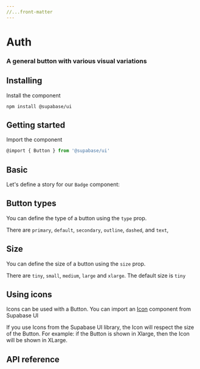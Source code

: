 ```yaml
---
//...front-matter
---
```


# Auth

### A general button with various visual variations

## Installing

Install the component

```cli
npm install @supabase/ui
```

## Getting started

Import the component

```js
@import { Button } from '@supabase/ui'
```

## Basic

<CodeSample sample="AuthBasic" v="0" />

<!--- This is your Story template function, shown here in React -->

Let's define a story for our `Badge` component:

## Button types

<!--- This is your Story template function, shown here in React -->

You can define the type of a button using the `type` prop.

There are `primary`, `default`, `secondary`, `outline`, `dashed`, and `text`,

## Size

<!--- This is your Story template function, shown here in React -->

You can define the size of a button using the `size` prop.

There are `tiny`, `small`, `medium`, `large` and `xlarge`. The default size is `tiny`

## Using icons

<!--- This is your Story template function, shown here in React -->

Icons can be used with a Button.
You can import an [Icon]("https://ui") component from Supabase UI

If you use Icons from the Supabase UI library, the Icon will respect the size of the Button. For example: if the Button is shown in Xlarge, then the Icon will be shown in XLarge.

## API reference

